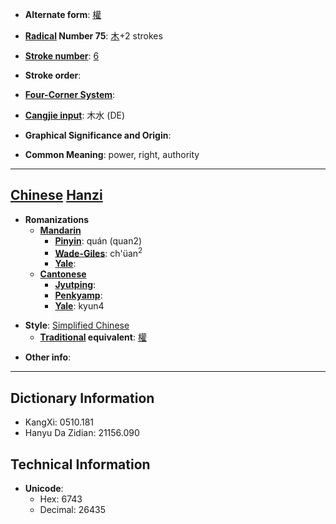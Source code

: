 * '''Alternate form''': [[權]]

* '''[[Wiktionary:Chinese radical index| Radical]] Number 75''': [[Wiktionary:Chinese radical index 木|木]]+2 strokes

* '''[[Wiktionary:Chinese total strokes index|Stroke number]]''': [[Wiktionary:Chinese total strokes index 6|6]]

* '''Stroke order''': 

* '''[[Wiktionary:Chinese four corner index|Four-Corner System]]''': 

* '''[[Wiktionary:Chinese Cangjie index|Cangjie input]]''': 木水 (DE)

* '''Graphical Significance and Origin''': 

* '''Common Meaning''': power, right, authority

----

== [[Chinese]] [[Hanzi]] ==

* '''Romanizations'''
** '''[[Mandarin]]'''
*** '''[[Pinyin]]''': quán (quan2)
*** '''[[Wade-Giles]]''': ch'üan<sup>2</sup>
*** '''[[Yale]]''': 
** '''[[Cantonese]]'''
*** '''[[Jyutping]]''':
*** '''[[Penkyamp]]''': 
*** '''[[Yale]]''': kyun4

* '''Style''': [[Simplified Chinese]] 
** '''[[Traditional Chinese|Traditional]] equivalent''': [[權]]

* '''Other info''': 

----

== Dictionary Information ==

* KangXi: 0510.181
* Hanyu Da Zidian: 21156.090

== Technical Information ==

* '''Unicode''':
** Hex: 6743
** Decimal: 26435
